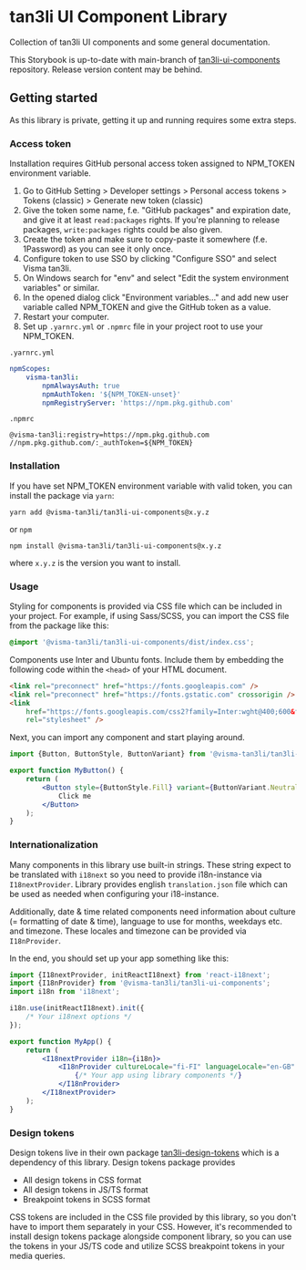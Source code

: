 
<Meta title="Getting started/Intro" />

# tan3li UI Component Library

Collection of tan3li UI components and some general documentation.

This Storybook is up-to-date with main-branch of [tan3li-ui-components](https://github.com/Visma-tan3li/tan3li-ui-components) repository. Release version content may be behind.

## Getting started

As this library is private, getting it up and running requires some extra steps.

### Access token

Installation requires GitHub personal access token assigned to NPM_TOKEN environment variable.

1. Go to GitHub Setting > Developer settings > Personal access tokens > Tokens (classic) > Generate new token (classic)
2. Give the token some name, f.e. "GitHub packages" and expiration date, and give it at least `read:packages` rights. If you're planning to release packages, `write:packages` rights could be also given.
3. Create the token and make sure to copy-paste it somewhere (f.e. 1Password) as you can see it only once.
4. Configure token to use SSO by clicking "Configure SSO" and select Visma tan3li.
5. On Windows search for "env" and select "Edit the system environment variables" or similar.
6. In the opened dialog click "Environment variables..." and add new user variable called NPM_TOKEN and give the GitHub token as a value.
7. Restart your computer.
8. Set up `.yarnrc.yml` or `.npmrc` file in your project root to use your NPM_TOKEN.

`.yarnrc.yml`

```yaml
npmScopes:
    visma-tan3li:
        npmAlwaysAuth: true
        npmAuthToken: '${NPM_TOKEN-unset}'
        npmRegistryServer: 'https://npm.pkg.github.com'
```

`.npmrc`

```text
@visma-tan3li:registry=https://npm.pkg.github.com
//npm.pkg.github.com/:_authToken=${NPM_TOKEN}
```

### Installation

If you have set NPM_TOKEN environment variable with valid token, you can install the package via `yarn`:

```shell
yarn add @visma-tan3li/tan3li-ui-components@x.y.z
```

or `npm`

```shell
npm install @visma-tan3li/tan3li-ui-components@x.y.z
```

where `x.y.z` is the version you want to install.

### Usage

Styling for components is provided via CSS file which can be included in your project. For example, if using Sass/SCSS,
you can import the CSS file from the package like this:

```scss
@import '@visma-tan3li/tan3li-ui-components/dist/index.css';
```

Components use Inter and Ubuntu fonts. Include them by embedding the following code within the `<head>` of your HTML document.

```html
<link rel="preconnect" href="https://fonts.googleapis.com" />
<link rel="preconnect" href="https://fonts.gstatic.com" crossorigin />
<link
    href="https://fonts.googleapis.com/css2?family=Inter:wght@400;600&family=Ubuntu:wght@500;700&display=swap"
    rel="stylesheet" />
```

Next, you can import any component and start playing around.

```jsx
import {Button, ButtonStyle, ButtonVariant} from '@visma-tan3li/tan3li-ui-components';

export function MyButton() {
    return (
        <Button style={ButtonStyle.Fill} variant={ButtonVariant.Neutral}>
            Click me
        </Button>
    );
}
```

### Internationalization

Many components in this library use built-in strings. These string expect to be translated with `i18next` so you need to provide i18n-instance via `I18nextProvider`.
Library provides english `translation.json` file which can be used as needed when configuring your i18-instance.

Additionally, date & time related components need information about culture (= formatting of date & time), language to use for months, weekdays etc. and timezone.
These locales and timezone can be provided via `I18nProvider`.

In the end, you should set up your app something like this:

```jsx
import {I18nextProvider, initReactI18next} from 'react-i18next';
import {I18nProvider} from '@visma-tan3li/tan3li-ui-components';
import i18n from 'i18next';

i18n.use(initReactI18next).init({
    /* Your i18next options */
});

export function MyApp() {
    return (
        <I18nextProvider i18n={i18n}>
            <I18nProvider cultureLocale="fi-FI" languageLocale="en-GB" timeZone="Europe/Helsinki">
                {/* Your app using library components */}
            </I18nProvider>
        </I18nextProvider>
    );
}
```

### Design tokens

Design tokens live in their own package [tan3li-design-tokens](https://github.com/Visma-tan3li/tan3li-design-tokens) which is a dependency of this library. Design tokens package provides

- All design tokens in CSS format
- All design tokens in JS/TS format
- Breakpoint tokens in SCSS format

CSS tokens are included in the CSS file provided by this library, so you don't have to import them separately in your CSS.
However, it's recommended to install design tokens package alongside component library, so you can use the tokens in your JS/TS code
and utilize SCSS breakpoint tokens in your media queries.
